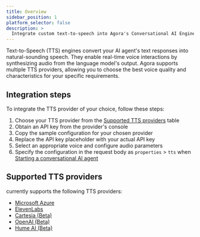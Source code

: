 ```yaml
---
title: Overview
sidebar_position: 1
platform_selector: false
description: >
  Integrate custom text-to-speech into Agora's Conversational AI Engine.
---
```



Text-to-Speech (TTS) engines convert your AI agent's text responses into natural-sounding speech. They enable real-time voice interactions by synthesizing audio from the language model's output. Agora supports multiple TTS providers, allowing you to choose the best voice quality and characteristics for your specific requirements.

## Integration steps

To integrate the TTS provider of your choice, follow these steps:

1. Choose your TTS provider from the [Supported TTS providers](#supported-tts-providers) table
1. Obtain an API key from the provider's console
1. Copy the sample configuration for your chosen provider
1. Replace the API key placeholder with your actual API key
1. Select an appropriate voice and configure audio parameters
1. Specify the configuration in the request body as `properties` > `tts` when [Starting a conversational AI agent](../../rest-api/join)


## Supported TTS providers

<Vpd k="NAME" /> currently supports the following TTS providers:

- [Microsoft Azure](microsoft)
- [ElevenLabs](elevenlabs)
- [Cartesia (Beta)](cartesia)
- [OpenAI (Beta)](openai)
- [Hume AI (Beta)](humeai)
